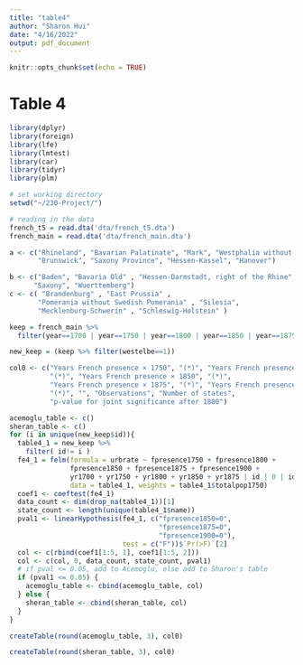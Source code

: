 ```yaml
---
title: "table4"
author: "Sharon Hui"
date: "4/16/2022"
output: pdf_document
---
```


```r
knitr::opts_chunk$set(echo = TRUE)
```

# Table 4


```r
library(dplyr)
library(foreign)
library(lfe)
library(lmtest)
library(car)
library(tidyr)
library(plm)

# set working directory
setwd("~/230-Project/")

# reading in the data
french_t5 = read.dta('dta/french_t5.dta')
french_main = read.dta('dta/french_main.dta')

a <- c("Rhineland", "Bavarian Palatinate", "Mark", "Westphalia without Mark",
       "Brunswick", "Saxony Province", "Hessen-Kassel", "Hanover")

b <- c("Baden", "Bavaria Old" , "Hessen-Darmstadt, right of the Rhine", 
      "Saxony", "Wuerttemberg")
c <- c( "Brandenburg" , "East Prussia" , 
       "Pomerania without Swedish Pomerania" , "Silesia",  
       "Mecklenburg-Schwerin" , "Schleswig-Holstein" )

keep = french_main %>%
  filter(year==1700 | year==1750 | year==1800 | year==1850 | year==1875 | year==1900 )

new_keep = (keep %>% filter(westelbe==1))
```




```r
col0 <- c("Years French presence × 1750", "(*)", "Years French presence × 1800",
          "(*)", "Years French presence × 1850", "(*)",
          "Years French presence × 1875", "(*)", "Years French presence × 1900",
          "(*)", "", "Observations", "Number of states",
          "p-value for joint significance after 1800")

acemoglu_table <- c()
sheran_table <- c()
for (i in unique(new_keep$id)){
  table4_1 = new_keep %>%
    filter( id!= i )
  fe4_1 = felm(formula = urbrate ~ fpresence1750 + fpresence1800 + 
               fpresence1850 + fpresence1875 + fpresence1900 + 
               yr1700 + yr1750 + yr1800 + yr1850 + yr1875 | id | 0 | id, 
               data = table4_1, weights = table4_1$totalpop1750)
  coef1 <- coeftest(fe4_1)
  data_count <- dim(drop_na(table4_1))[1]
  state_count <- length(unique(table4_1$name))
  pval1 <- linearHypothesis(fe4_1, c("fpresence1850=0", 
                                     "fpresence1875=0", 
                                     "fpresence1900=0"),
                            test = c("F"))$`Pr(>F)`[2]
  col <- c(rbind(coef1[1:5, 1], coef1[1:5, 2]))
  col <- c(col, 0, data_count, state_count, pval1)
  # if pval <= 0.05, add to Acemoglu, else add to Sharon's table
  if (pval1 <= 0.05) {
    acemoglu_table <- cbind(acemoglu_table, col)
  } else {
    sheran_table <- cbind(sheran_table, col)
  }
}
```

```r
createTable(round(acemoglu_table, 3), col0)
```

```r
createTable(round(sheran_table, 3), col0)
```
